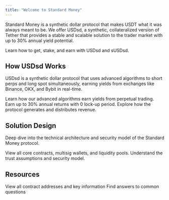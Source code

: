 ```yaml
---
title: "Welcome to Standard Money"
---
```


Standard Money is a synthetic dollar protocol that makes USDT what it was always meant to be. We offer USDsd, a synthetic, collateralized version of Tether that provides a stable and scalable solution to the trader market with up to 30% annual yield potential.

<Card title="Get Started" icon="rocket" href="/quickstart" horizontal>
  Learn how to get, stake, and earn with USDsd and sUSDsd.
</Card>

## How USDsd Works

USDsd is a synthetic dollar protocol that uses advanced algorithms to short perps and long spot simultaneously, earning yields from exchanges like Binance, OKX, and Bybit in real-time.

<Columns cols={2}>
  <Card
    title="Basis Trade Strategy"
    icon="chart-line"
    href="/how-usdsd-works/basis-trade"
  >
    Learn how our advanced algorithms earn yields from perpetual trading.
  </Card>
  <Card
    title="High Yield Potential"
    icon="coins"
    href="/protocol-revenue/susdsd-rewards"
  >
    Earn up to 30% annual returns with 0 lock-up period.
  </Card>
  <Card
    title="Protocol Revenue"
    icon="hand-holding-dollar"
    href="/protocol-revenue/explanation"
  >
    Explore how the protocol generates and distributes revenue.
  </Card>
</Columns>

## Solution Design

Deep dive into the technical architecture and security model of the Standard Money protocol.

<Columns cols={2}>
  <Card title="Key Addresses" icon="key" href="/user-guides/key-addresses">
    View all core contracts, multisig wallets, and liquidity pools.
  </Card>
  <Card
    title="Security & Trust"
    icon="shield-halved"
    href="/user-guides/key-trust-assumptions"
  >
    Understand the trust assumptions and security model.
  </Card>
</Columns>

## Resources

<Columns cols={2}>
  <Card title="Key Addresses" icon="key" href="/user-guides/key-addresses">
    View all contract addresses and key information
  </Card>
  <Card title="FAQ" icon="question" href="/resources/faq">
    Find answers to common questions
  </Card>
</Columns>
